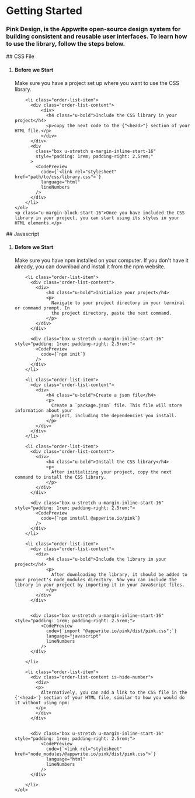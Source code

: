 
# Getting Started

### Pink Design, is the Appwrite open-source design system for building consistent and reusable user interfaces. To learn how to use the library, follow the steps below.


<section class="common-section">
## CSS File
    <ol class="order-list u-margin-block-start-16">
        <li class="order-list-item">
          <div class="order-list-content">
            <div>
                <h4 class="u-bold">Before we Start</h4>
                <p>
                  Make sure you have a project set up where you want to use the CSS library.
                </p>
            </div>
          </div>
        </li>

        <li class="order-list-item">
          <div class="order-list-content">
              <div>
                <h4 class="u-bold">Include the CSS library in your project</h4>
                <p>copy the next code to the {"<head>"} section of your HTML file.</p>
              </div>
          </div>
          <div
            class="box u-stretch u-margin-inline-start-16"
            style="padding: 1rem; padding-right: 2.5rem;"
          >
            <CodePreview
              code={`<link rel="stylesheet" href="path/to/css/library.css">`}
              language="html"
              lineNumbers
            />
          </div>
        </li>
    </ol>
    <p class="u-margin-block-start-16">Once you have included the CSS library in your project, you can start using its styles in your HTML elements.</p>
</section>


<section class="common-section">
## Javascript
    <ol class="order-list u-margin-block-start-16">
        <li class="order-list-item">
          <div class="order-list-content">
            <div>
                <h4 class="u-bold">Before we Start</h4>
                <p>
                  Make sure you have npm installed on your computer. If you don't have it
                  already, you can download and install it from the npm website.
                </p>
            </div>
          </div>
        </li>

        <li class="order-list-item">
          <div class="order-list-content">
            <div>
                <h4 class="u-bold">Initialize your project</h4>
                <p>
                  Navigate to your project directory in your terminal or command prompt. In
                  the project directory, paste the next command.
                </p>
            </div>
          </div>

          <div class="box u-stretch u-margin-inline-start-16" style="padding: 1rem; padding-right: 2.5rem;">
            <CodePreview
              code={`npm init`}
            />
          </div>
        </li>

        <li class="order-list-item">
          <div class="order-list-content">
            <div>
                <h4 class="u-bold">Create a json file</h4>
                <p>
                  Create a `package.json` file. This file will store information about your
                  project, including the dependencies you install.
                </p>
            </div>
          </div>
        </li>

        <li class="order-list-item">
          <div class="order-list-content">
            <div>
                <h4 class="u-bold">Install the CSS library</h4>
                <p>
                  After initializing your project, copy the next command to install the CSS library.
                </p>
            </div>
          </div>

          <div class="box u-stretch u-margin-inline-start-16" style="padding: 1rem; padding-right: 2.5rem;">
            <CodePreview
              code={`npm install @appwrite.io/pink`}
            />
          </div>
        </li>

        <li class="order-list-item">
          <div class="order-list-content">
            <div>
                <h4 class="u-bold">Include the library in your project</h4>
                <p>
                  After downloading the library, it should be added to your project's node_modules directory. Now you can include the library in your project by importing it in your JavaScript files.
                </p>
            </div>
          </div>


          <div class="box u-stretch u-margin-inline-start-16" style="padding: 1rem; padding-right: 2.5rem;">
              <CodePreview
                code={`import "@appwrite.io/pink/dist/pink.css";`}
                language="javascript"
                lineNumbers
              />
          </div>

        </li>

        <li class="order-list-item">
          <div class="order-list-content is-hide-number">
            <div>
            <p>
              Alternatively, you can add a link to the CSS file in the {'<head>'} section of your HTML file, similar to how you would do it without using npm:
            </p>
            </div>
          </div>


          <div class="box u-stretch u-margin-inline-start-16" style="padding: 1rem; padding-right: 2.5rem;">
              <CodePreview
                code={`<link rel="stylesheet" href="node_modules/@appwrite.io/pink/dist/pink.css">`}
                language="html"
                lineNumbers
              />
          </div>

        </li>
    </ol>
</section>
